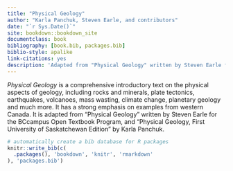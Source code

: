 ```yaml
--- 
title: "Physical Geology"
author: "Karla Panchuk, Steven Earle, and contributors"
date: "`r Sys.Date()`"
site: bookdown::bookdown_site
documentclass: book
bibliography: [book.bib, packages.bib]
biblio-style: apalike
link-citations: yes
description: 'Adapted from "Physical Geology" written by Steven Earle for the BCcampus Open Textbook Project'
---
```


*Physical Geology* is a comprehensive introductory text on the physical aspects of geology, including rocks and minerals, plate tectonics, earthquakes, volcanoes, mass wasting, climate change, planetary geology and much more. It has a strong emphasis on examples from western Canada. It is adapted from "Physical Geology" written by Steven Earle for the BCcampus Open Textbook Program, and "Physical Geology, First University of Saskatchewan Edition" by Karla Panchuk.

```r
# automatically create a bib database for R packages
knitr::write_bib(c(
  .packages(), 'bookdown', 'knitr', 'rmarkdown'
), 'packages.bib')
```

